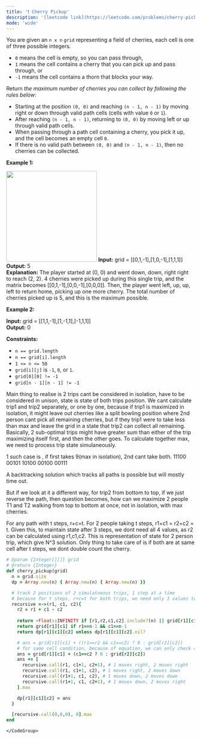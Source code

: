 ```yaml
---
title: '❗️ Cherry Pickup'
description: '[leetcode link](https://leetcode.com/problems/cherry-pickup/description/)'
mode: 'wide'
---
```

<Tabs>
  <Tab title="Question" icon="circle-question" iconType="regular">
    <Card>
      <p>You are given an <code>n x n</code> <code>grid</code> representing a field of cherries, each cell is one of three possible integers.</p>  <ul>  <li><code>0</code> means the cell is empty, so you can pass through,</li>  <li><code>1</code> means the cell contains a cherry that you can pick up and pass through, or</li>  <li><code>-1</code> means the cell contains a thorn that blocks your way.</li> </ul>  <p>Return <em>the maximum number of cherries you can collect by following the rules below</em>:</p>  <ul>  <li>Starting at the position <code>(0, 0)</code> and reaching <code>(n - 1, n - 1)</code> by moving right or down through valid path cells (cells with value <code>0</code> or <code>1</code>).</li>  <li>After reaching <code>(n - 1, n - 1)</code>, returning to <code>(0, 0)</code> by moving left or up through valid path cells.</li>  <li>When passing through a path cell containing a cherry, you pick it up, and the cell becomes an empty cell <code>0</code>.</li>  <li>If there is no valid path between <code>(0, 0)</code> and <code>(n - 1, n - 1)</code>, then no cherries can be collected.</li> </ul>   <p><strong class="example">Example 1:</strong></p> <img alt="" src="https://assets.leetcode.com/uploads/2020/12/14/grid.jpg" style="width: 242px; height: 242px;" />  <strong>Input:</strong> grid = [[0,1,-1],[1,0,-1],[1,1,1]] <br/> <strong>Output:</strong> 5 <br/> <strong>Explanation:</strong> The player started at (0, 0) and went down, down, right right to reach (2, 2). 4 cherries were picked up during this single trip, and the matrix becomes [[0,1,-1],[0,0,-1],[0,0,0]]. Then, the player went left, up, up, left to return home, picking up one more cherry. The total number of cherries picked up is 5, and this is the maximum possible.   <p><strong class="example">Example 2:</strong></p>   <strong>Input:</strong> grid = [[1,1,-1],[1,-1,1],[-1,1,1]] <br/> <strong>Output:</strong> 0    <p><strong>Constraints:</strong></p>  <ul>  <li><code>n == grid.length</code></li>  <li><code>n == grid[i].length</code></li>  <li><code>1 &lt;= n &lt;= 50</code></li>  <li><code>grid[i][j]</code> is <code>-1</code>, <code>0</code>, or <code>1</code>.</li>  <li><code>grid[0][0] != -1</code></li>  <li><code>grid[n - 1][n - 1] != -1</code></li> </ul> 
    </Card>
  </Tab>
  <Tab title="Solution" icon="lightbulb" iconType="regular" >
    <Card>
      Main thing to realise is 2 trips cant be considered in isolation, have to be considered in unison, state is state of both trips position.
We cant calculate trip1 and trip2 separately, or one by one, because if trip1 is maximized in isolation, it might leave out cherries like a split bowling position where 2nd person cant pick all remaining cherries, but if they trip1 were to take less than max and leave the grid in a state that trip2 can collect all remaining. Basically, 2 sub-optimal trips might have greater sum than either of the trip maximizing itself first, and then the other goes. To calculate together max, we need to process trip state simulaneously. 

1 such case is , if first takes 9(max in isolation), 2nd cant take both. 
11100
00101
10100
00100
00111

A backtracking solution which tracks all paths is possible but will mostly time out.

But if we look at it a different way, for trip2 from bottom to top, if we just reverse the path, then question becomes, how can we maximize 2 people T1 and T2 walking from top to bottom at once, not in isolation, with max cherries.

For any path with t steps, r+c=t. For 2 people taking t steps, r1+c1 = r2+c2 = t. Given this, to maintain state after 3 steps, we dont need all 4 values, as r2 can be calculated using r1,c1,c2. This is representation of state for 2 person trip, which give N^3 solution. Only thing to take care of is if both are at same cell after t steps, we dont double count the cherry.
    </Card>
  <Expandable title="code">
    <CodeGroup dropdown>
```ruby title="Cherry Pickup" lines
# @param {Integer[][]} grid
# @return {Integer}
def cherry_pickup(grid)
  n = grid.size
  dp = Array.new(n) { Array.new(n) { Array.new(n) }}

  # track 2 positions of 2 simulatneous trips, 1 step at a time
  # because for t steps, r+c=t for both trips, we need only 3 values to keep track of 2 positions after t steps
  recursive =->(r1, c1, c2){
    r2 = r1 + c1 - c2
    
    return -Float::INFINITY if [r1,r2,c1,c2].include?(n) || grid[r1][c1]==-1 || grid[r2][c2]==-1
    return grid[r1][c1] if r1==n-1 && c1==n-1
    return dp[r1][c1][c2] unless dp[r1][c1][c2].nil?

    # ans = grid[r1][c1] + ((r1==r2 && c1==c2) ? 0 : grid[r2][c2])
    # for same cell condition, because of equation, we can only check c1, c2, then r1r2 will also be equal
    ans = grid[r1][c1] + (c1==c2 ? 0 : grid[r2][c2])
    ans += [
      recursive.call(r1, c1+1, c2+1), # 1 moves right, 2 moves right
      recursive.call(r1, c1+1, c2), # 1 moves right, 2 moves down
      recursive.call(r1+1, c1, c2), # 1 moves down, 2 moves down
      recursive.call(r1+1, c1, c2+1), # 1 moves down, 2 moves right
    ].max

    dp[r1][c1][c2] = ans
  }

  [recursive.call(0,0,0), 0].max
end
```
    </CodeGroup>
  </Expandable>
  </Tab>
</Tabs>